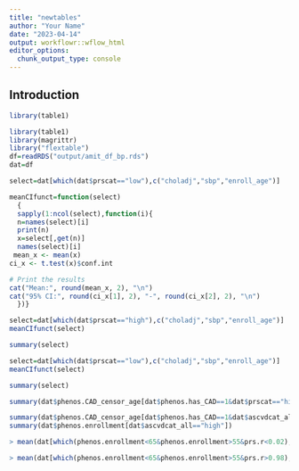 ```yaml
---
title: "newtables"
author: "Your Name"
date: "2023-04-14"
output: workflowr::wflow_html
editor_options:
  chunk_output_type: console
---
```


## Introduction

```r

library(table1)

library(table1)
library(magrittr)
library("flextable")
df=readRDS("output/amit_df_bp.rds")
dat=df

select=dat[which(dat$prscat=="low"),c("choladj","sbp","enroll_age")]

meanCIfunct=function(select)
  {
  sapply(1:ncol(select),function(i){
  n=names(select)[i]
  print(n)
  x=select[,get(n)]
  names(select)[i]
 mean_x <- mean(x)
ci_x <- t.test(x)$conf.int

# Print the results
cat("Mean:", round(mean_x, 2), "\n")
cat("95% CI:", round(ci_x[1], 2), "-", round(ci_x[2], 2), "\n")
  })}

select=dat[which(dat$prscat=="high"),c("choladj","sbp","enroll_age")]
meanCIfunct(select)

summary(select)

select=dat[which(dat$prscat=="low"),c("choladj","sbp","enroll_age")]
meanCIfunct(select)

summary(select)

summary(dat$phenos.CAD_censor_age[dat$phenos.has_CAD==1&dat$prscat=="high"])

summary(dat$phenos.CAD_censor_age[dat$phenos.has_CAD==1&dat$ascvdcat_all=="high"])
summary(dat$phenos.enrollment[dat$ascvdcat_all=="high"])

> mean(dat[which(phenos.enrollment<65&phenos.enrollment>55&prs.r<0.02),phenos.has_CAD==1])

> mean(dat[which(phenos.enrollment<65&phenos.enrollment>55&prs.r>0.98),phenos.has_CAD==1])

```

